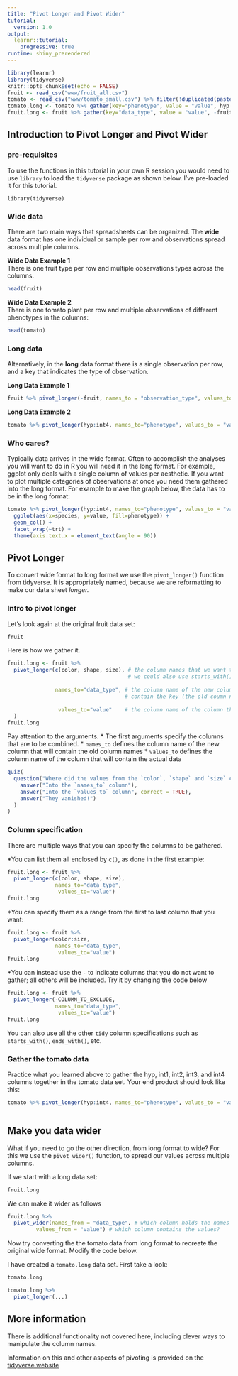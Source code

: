 ```yaml
---
title: "Pivot Longer and Pivot Wider"
tutorial:
  version: 1.0
output: 
  learnr::tutorial:
    progressive: true
runtime: shiny_prerendered
---
```


```r
library(learnr)
library(tidyverse)
knitr::opts_chunk$set(echo = FALSE)
fruit <- read_csv("www/fruit_all.csv")
tomato <- read_csv("www/tomato_small.csv") %>% filter(!duplicated(paste0(species,trt)))
tomato.long <- tomato %>% gather(key="phenotype", value = "value", hyp:int4)
fruit.long <- fruit %>% gather(key="data_type", value = "value", -fruit)
```

## Introduction to Pivot Longer and Pivot Wider

### pre-requisites
To use the functions in this tutorial in your own R session you would need to use `library` to load the `tidyverse` package as shown below.  I've pre-loaded it for this tutorial.

```
library(tidyverse)
```

### Wide data

There are two main ways that spreadsheets can be organized.  The __wide__ data format has one individual or sample per row and observations spread across multiple columns.

__Wide Data Example 1__  
There is one fruit type per row and multiple observations types across the columns.
```r
head(fruit)
```


__Wide Data Example 2__  
There is one tomato plant per row and multiple observations of different phenotypes in the columns:
```r
head(tomato)
```

### Long data

Alternatively, in the __long__ data format there is a single observation per row, and a key that indicates the type of observation.

__Long Data Example 1__
```r
fruit %>% pivot_longer(-fruit, names_to = "observation_type", values_to = "value") %>% arrange(fruit)
```

__Long Data Example 2__
```r
tomato %>% pivot_longer(hyp:int4, names_to="phenotype", values_to = "value")
```

### Who cares?

Typically data arrives in the wide format.  Often to accomplish the analyses you will want to do in R you will need it in the long format.  For example, ggplot only deals with a single column of values per aesthetic.  If you want to plot multiple categories of observations at once you need them gathered into the long format.  For example to make the graph below, the data has to be in the long format:

```r
tomato %>% pivot_longer(hyp:int4, names_to="phenotype", values_to = "value", ) %>%
  ggplot(aes(x=species, y=value, fill=phenotype)) + 
  geom_col() +
  facet_wrap(~trt) + 
  theme(axis.text.x = element_text(angle = 90))
```


## Pivot Longer

To convert wide format to long format we use the `pivot_longer()` function from tidyverse.  It is appropriately named, because we are reformatting to make our data sheet _longer._

### Intro to pivot longer

Let's look again at the original fruit data set:
```r
fruit
```

Here is how we gather it.
```r
fruit.long <- fruit %>% 
  pivot_longer(c(color, shape, size), # the column names that we want to gather.
                                      # we could also use starts_with(), etc.
               
               names_to="data_type", # the column name of the new column that will 
                                     # contain the key (the old coumn names)
               
                values_to="value"    # the column name of the column that will contain the observations
  )
fruit.long
```

Pay attention to the arguments.
* The first arguments specify the columns that are to be combined.
* `names_to` defines the column name of the new column that will contain the old column names
* `values_to` defines the column name of the column that will contain the actual data

```r
quiz(
  question("Where did the values from the `color`, `shape` and `size` columns go?",
    answer("Into the `names_to` column"),
    answer("Into the `values_to` column", correct = TRUE),
    answer("They vanished!")
  )
)
```

### Column specification

There are multiple ways that you can specify the columns to be gathered.

*You can list them all enclosed by `c()`, as done in the first example:

```r
fruit.long <- fruit %>% 
  pivot_longer(c(color, shape, size),
               names_to="data_type", 
                values_to="value")
fruit.long
```

*You can specify them as a range from the first to last column that you want:

```r
fruit.long <- fruit %>% 
  pivot_longer(color:size,
               names_to="data_type", 
                values_to="value")
fruit.long
```

*You can instead use the `-` to indicate columns that you do not want to gather; all others will be included.  Try it by changing the code below

```r
fruit.long <- fruit %>% 
  pivot_longer(-COLUMN_TO_EXCLUDE,
               names_to="data_type", 
                values_to="value")
fruit.long
```

You can also use all the other `tidy` column specifications such as `starts_with()`, `ends_with()`, etc.

### Gather the tomato data

Practice what you learned above to gather the hyp, int1, int2, int3, and int4 columns together in the tomato data set.  Your end product should look like this:

```r
tomato %>% pivot_longer(hyp:int4, names_to="phenotype", values_to = "value", )
```

```r

```

## Make you data wider

What if you need to go the other direction, from long format to wide?  For this we use the `pivot_wider()` function, to spread our values across multiple columns.

If we start with a long data set:

```r
fruit.long
```

We can make it wider as follows
```r
fruit.long %>% 
  pivot_wider(names_from = "data_type", # which column holds the names for the new columns?  
         values_from = "value") # which column contains the values?
```

Now try converting the the tomato data from long format to recreate the original wide format.  Modify the code below.

I have created a `tomato.long` data set.  First take a look:

```r
tomato.long
```


```r
tomato.long %>%
  pivot_longer(...)
```

## More information

There is additional functionality not covered here, including clever ways to manipulate the column names.  

Information on this and other aspects of pivoting is provided on the [tidyverse website](https://tidyr.tidyverse.org/articles/pivot.html)

